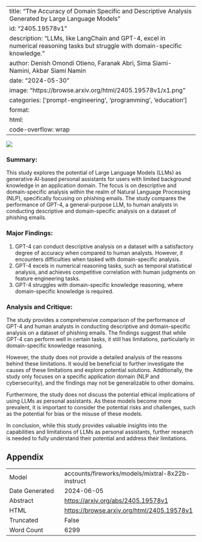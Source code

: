 
---
title: "The Accuracy of Domain Specific and Descriptive Analysis Generated by Large Language Models"
id: "2405.19578v1"
description: "LLMs, like LangChain and GPT-4, excel in numerical reasoning tasks but struggle with domain-specific knowledge."
author: Denish Omondi Otieno, Faranak Abri, Sima Siami-Namini, Akbar Siami Namin
date: "2024-05-30"
image: "https://browse.arxiv.org/html/2405.19578v1/x1.png"
categories: ['prompt-engineering', 'programming', 'education']
format:
  html:
    code-overflow: wrap
---

![](https://browse.arxiv.org/html/2405.19578v1/x1.png)

### Summary:

This study explores the potential of Large Language Models (LLMs) as generative AI-based personal assistants for users with limited background knowledge in an application domain. The focus is on descriptive and domain-specific analysis within the realm of Natural Language Processing (NLP), specifically focusing on phishing emails. The study compares the performance of GPT-4, a general-purpose LLM, to human analysts in conducting descriptive and domain-specific analysis on a dataset of phishing emails.

### Major Findings:

1. GPT-4 can conduct descriptive analysis on a dataset with a satisfactory degree of accuracy when compared to human analysts. However, it encounters difficulties when tasked with domain-specific analysis.
2. GPT-4 excels in numerical reasoning tasks, such as temporal statistical analysis, and achieves competitive correlation with human judgments on feature engineering tasks.
3. GPT-4 struggles with domain-specific knowledge reasoning, where domain-specific knowledge is required.

### Analysis and Critique:

The study provides a comprehensive comparison of the performance of GPT-4 and human analysts in conducting descriptive and domain-specific analysis on a dataset of phishing emails. The findings suggest that while GPT-4 can perform well in certain tasks, it still has limitations, particularly in domain-specific knowledge reasoning.

However, the study does not provide a detailed analysis of the reasons behind these limitations. It would be beneficial to further investigate the causes of these limitations and explore potential solutions. Additionally, the study only focuses on a specific application domain (NLP and cybersecurity), and the findings may not be generalizable to other domains.

Furthermore, the study does not discuss the potential ethical implications of using LLMs as personal assistants. As these models become more prevalent, it is important to consider the potential risks and challenges, such as the potential for bias or the misuse of these models.

In conclusion, while this study provides valuable insights into the capabilities and limitations of LLMs as personal assistants, further research is needed to fully understand their potential and address their limitations.

## Appendix

|          |          |
|----------|----------|
| Model     | accounts/fireworks/models/mixtral-8x22b-instruct       |
| Date Generated     | 2024-06-05       |
| Abstract | [https://arxiv.org/abs/2405.19578v1](https://arxiv.org/abs/2405.19578v1)        |
| HTML     | [https://browse.arxiv.org/html/2405.19578v1](https://browse.arxiv.org/html/2405.19578v1)       |
| Truncated       | False       |
| Word Count       | 6299       |